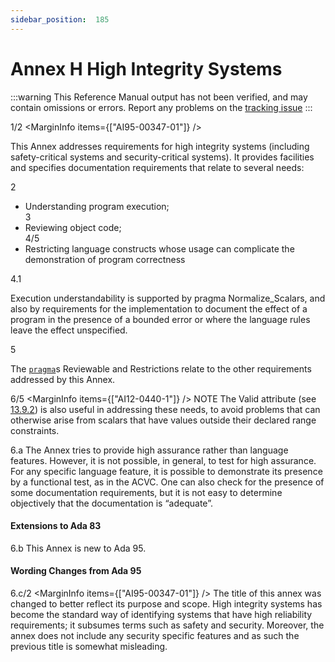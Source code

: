 ```yaml
---
sidebar_position:  185
---
```


# Annex H High Integrity Systems

:::warning
This Reference Manual output has not been verified,
and may contain omissions or errors.
Report any problems on the [tracking issue](https://github.com/ada-lang-io/ada-lang-io/issues/20)
:::


<MarginText>1/2</MarginText>
<MarginInfo items={["AI95-00347-01"]} />
<p>This Annex addresses requirements for high integrity systems (including safety-critical systems and security-critical systems). It provides facilities and specifies documentation requirements that relate to several needs: <br /></p>

<MarginText>2</MarginText>
<ul>
<li>Understanding program execution;<br /></li>
<MarginText>3</MarginText>
<li>Reviewing object code;<br /></li>
<MarginText>4/5</MarginText>
<MarginInfo items={["AI12-0439-1"]} />
<li>Restricting language constructs whose usage can  complicate the demonstration of program correctness <br /></li>
</ul>
<MarginText>4.1</MarginText>
<p>Execution understandability is supported by pragma Normalize_Scalars, and also by requirements for the implementation to document the effect of a program in the presence of a bounded error or where the language rules leave the effect unspecified. <br /></p>

<MarginText>5</MarginText>
<p>The <code><a href="../AA-2/AA-2.8#S0019">pragma</a></code>s Reviewable and Restrictions relate to the other requirements addressed by this Annex. <br /></p>

<MarginText>6/5</MarginText>
<MarginInfo items={["AI12-0440-1"]} />
<Admonition type="aarm" aarm="note" title="Note: ">
NOTE   The Valid attribute (see <a href="../AA-13/AA-13.9#Subclause_13.9.2">13.9.2</a>) is also useful in addressing these needs, to avoid problems that can  otherwise arise from scalars that have values outside their declared range constraints.<br /></Admonition>

<MarginText>6.a</MarginText>
<Admonition type="aarm" aarm="discussion" title="Discussion: ">
<strong></strong>The Annex tries to provide high assurance rather than language features. However, it is not possible, in general, to test for high assurance. For any specific language feature, it is possible to demonstrate its presence by a functional test, as in the ACVC. One can also check for the presence of some documentation requirements, but it is not easy to determine objectively that the documentation is &ldquo;adequate&rdquo;. <br /></Admonition>


#### Extensions to Ada 83

<MarginText>6.b</MarginText>
<Admonition type="aarm" aarm="note" title="Note: ">
This Annex is new to Ada 95. <br /></Admonition>


#### Wording Changes from Ada 95

<MarginText>6.c/2</MarginText>
<MarginInfo items={["AI95-00347-01"]} />
<Admonition type="aarm" aarm="note" title="Note: ">
The title of this annex was changed to better reflect its purpose and scope. High integrity systems has become the standard way of identifying systems that have high reliability requirements; it subsumes terms such as safety and security. Moreover, the annex does not include any security specific features and as such the previous title is somewhat misleading. <br /></Admonition>

